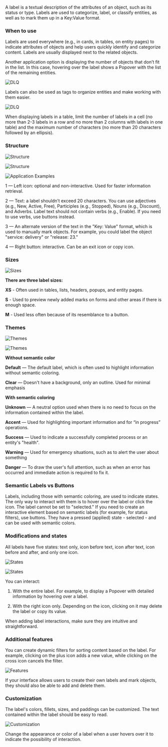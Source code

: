 A label is a textual description of the attributes of an object, such as its status or type. Labels are used to categorize, label, or classify entities, as well as to mark them up in a Key:Value format.

### When to use

Labels are used everywhere (e.g., in cards, in tables, on entity pages) to indicate attributes of objects and help users quickly identify and categorize content. Labels are usually displayed next to the related objects.

Another application option is displaying the number of objects that don’t fit in the list. In this case, hovering over the label shows a Popover with the list of the remaining entities.

![DLQ](/static/images/design/Label/DLQ1.png)

Labels can also be used as tags to organize entities and make working with them easier.

![DLQ](/static/images/design/Label/DLQ2.png)

When displaying labels in a table, limit the number of labels in a cell (no more than 2-3 labels in a row and no more than 2 columns with labels in one table) and the maximum number of characters (no more than 20 characters followed by an ellipsis).

### Structure

![Structure](/static/images/design/Label/Structure2.png)

![Structure](/static/images/design/Label/Structure.png)

![Application Examples](/static/images/design/Label/Application.png)

1 — Left icon: optional and non-interactive. Used for faster information retrieval.

2 — Text: a label shouldn’t exceed 20 characters. You can use adjectives (e.g., New, Active, Free), Participles (e.g., Stopped), Nouns (e.g., Discount), and Adverbs. Label text should not contain verbs (e.g., Enable). If you need to use verbs, use buttons instead.

3 — An alternate version of the text in the "Key: Value" format, which is used to manually mark objects. For example, you could label the object "service: delivery" or "release: 23."

4 — Right button: interactive. Can be an exit icon or copy icon.

### Sizes

![Sizes](/static/images/design/Label/Sizes.png)

**There are three label sizes:**

**XS** - Often used in tables, lists, headers, popups, and entity pages.

**S** - Used to preview newly added marks on forms and other areas if there is enough space.

**M** - Used less often because of its resemblance to a button.

### Themes

![Themes](/static/images/design/Label/Themes.png)

![Themes](/static/images/design/Label/Themes2.png)

**Without semantic color**

**Default** — The default label, which is often used to highlight information without semantic coloring.

**Clear** — Doesn't have a background, only an outline. Used for minimal emphasis

**With semantic coloring**

**Unknown** — A neutral option used when there is no need to focus on the information contained within the label.

**Accent** — Used for highlighting important information and for “in progress” operations.

**Success** — Used to indicate a successfully completed process or an entity's "health".

**Warning** — Used for emergency situations, such as to alert the user about something

**Danger** — To draw the user's full attention, such as when an error has occurred and immediate action is required to fix it.

### Semantic Labels vs Buttons

Labels, including those with semantic coloring, are used to indicate states. The only way to interact with them is to hover over the label or click the icon. The label cannot be set to "selected." If you need to create an interactive element based on semantic labels (for example, for status filters), use buttons. They have a pressed (applied) state - selected - and can be used with semantic colors.

### Modifications and states

All labels have five states: text only, icon before text, icon after text, icon before and after, and only one icon.

![States](/static/images/design/Label/States.png)

![States](/static/images/design/Label/States2.png)

You can interact:

1. With the entire label. For example, to display a Popover with detailed information by hovering over a label.

2. With the right icon only. Depending on the icon, clicking on it may delete the label or copy its value.

When adding label interactions, make sure they are intuitive and straightforward.

### Additional features

You can create dynamic filters for sorting content based on the label. For example, clicking on the plus icon adds a new value, while clicking on the cross icon cancels the filter.

![Features](/static/images/design/Label/Features.png)

If your interface allows users to create their own labels and mark objects, they should also be able to add and delete them.

### Customization

The label's colors, fillets, sizes, and paddings can be customized. The text contained within the label should be easy to read.

![Customization](/static/images/design/Label/Customization.png)

Change the appearance or color of a label when a user hovers over it to indicate the possibility of interaction.